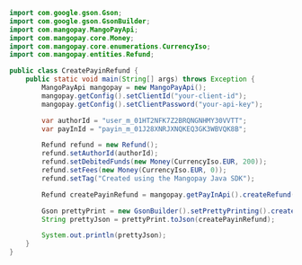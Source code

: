 ```java Java
import com.google.gson.Gson;
import com.google.gson.GsonBuilder;
import com.mangopay.MangoPayApi;
import com.mangopay.core.Money;
import com.mangopay.core.enumerations.CurrencyIso;
import com.mangopay.entities.Refund;

public class CreatePayinRefund {
    public static void main(String[] args) throws Exception {
        MangoPayApi mangopay = new MangoPayApi();
        mangopay.getConfig().setClientId("your-client-id");
        mangopay.getConfig().setClientPassword("your-api-key");

        var authorId = "user_m_01HT2NFK7Z2BRQNGNHMY30VVTT";
        var payInId = "payin_m_01J28XNRJXNQKEQ3GK3WBVQK8B";

        Refund refund = new Refund();
        refund.setAuthorId(authorId);
        refund.setDebitedFunds(new Money(CurrencyIso.EUR, 200));
        refund.setFees(new Money(CurrencyIso.EUR, 0));
        refund.setTag("Created using the Mangopay Java SDK");

        Refund createPayinRefund = mangopay.getPayInApi().createRefund(payInId, refund);

        Gson prettyPrint = new GsonBuilder().setPrettyPrinting().create();
        String prettyJson = prettyPrint.toJson(createPayinRefund);

        System.out.println(prettyJson);
    }
}
```